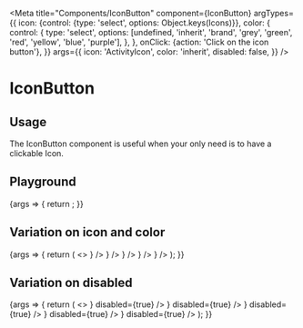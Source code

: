 
<Meta
  title="Components/IconButton"
  component={IconButton}
  argTypes={{
    icon: {control: {type: 'select', options: Object.keys(Icons)}},
    color: {
      control: {
        type: 'select',
        options: [undefined, 'inherit', 'brand', 'grey', 'green', 'red', 'yellow', 'blue', 'purple'],
      },
    },
    onClick: {action: 'Click on the icon button'},
  }}
  args={{
    icon: 'ActivityIcon',
    color: 'inherit',
    disabled: false,
  }}
/>

# IconButton

## Usage

The IconButton component is useful when your only need is to have a clickable Icon.

## Playground

<Canvas>
  <Story name="Standard">
    {args => {
      return <IconButton {...args} icon={React.createElement(Icons[args.icon])} />;
    }}
  </Story>
</Canvas>

<ArgsTable story="Standard" />

## Variation on icon and color

<Canvas>
  <Story name="Icon and color">
    {args => {
      return (
        <>
          <IconButton {...args} color="brand" icon={<Icons.CloseIcon />} />
          <IconButton {...args} color="grey" icon={<Icons.DeleteIcon />} />
          <IconButton {...args} color="green" icon={<Icons.ViewIcon />} />
          <IconButton {...args} color="blue" icon={<Icons.EditIcon />} />
          <IconButton {...args} color="yellow" icon={<Icons.LinkIcon />} />
        </>
      );
    }}
  </Story>
</Canvas>

## Variation on disabled

<Canvas>
  <Story name="Disabled">
    {args => {
      return (
        <>
          <IconButton {...args} color="brand" icon={<Icons.CloseIcon />} disabled={true} />
          <IconButton {...args} color="grey" icon={<Icons.DeleteIcon />} disabled={true} />
          <IconButton {...args} color="green" icon={<Icons.ViewIcon />} disabled={true} />
          <IconButton {...args} color="blue" icon={<Icons.EditIcon />} disabled={true} />
          <IconButton {...args} color="yellow" icon={<Icons.LinkIcon />} disabled={true} />
        </>
      );
    }}
  </Story>
</Canvas>
